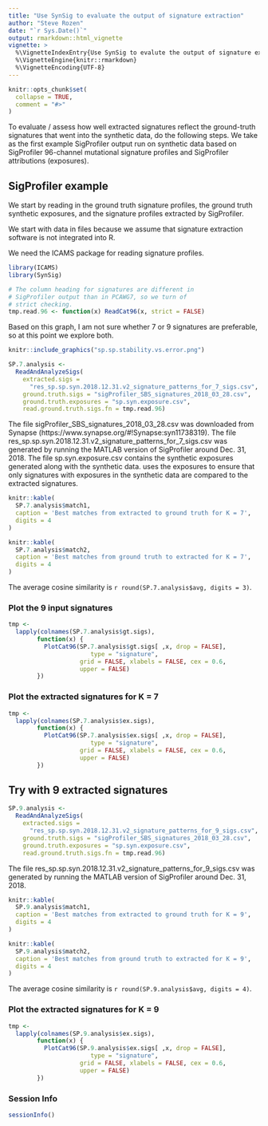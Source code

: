 ```yaml
---
title: "Use SynSig to evaluate the output of signature extraction"
author: "Steve Rozen"
date: "`r Sys.Date()`"
output: rmarkdown::html_vignette
vignette: >
  %\VignetteIndexEntry{Use SynSig to evalute the output of signature extraction}
  %\VignetteEngine{knitr::rmarkdown}
  %\VignetteEncoding{UTF-8}
---
```


```r
knitr::opts_chunk$set(
  collapse = TRUE,
  comment = "#>"
)
```

To evaluate / assess how well extracted signatures
reflect the ground-truth signatures that went into the 
synthetic data, do the following steps.  We take as the first
example SigProfiler output run on synthetic data based on
SigProfiler 96-channel mutational signature profiles and
SigProfiler attributions (exposures).


## SigProfiler example

We start by reading in the ground truth signature profiles,
the ground truth synthetic exposures, and the 
signature profiles extracted by SigProfiler.

We start with data in files because we assume
that signature extraction software is not integrated into
R.

We need the ICAMS package for reading signature profiles.

```r
library(ICAMS)
library(SynSig)

# The column heading for signatures are different in
# SigProfiler output than in PCAWG7, so we turn of
# strict checking.
tmp.read.96 <- function(x) ReadCat96(x, strict = FALSE)
```

Based on this graph, I am not sure whether 7 or 9 signatures are preferable, so at this point we explore both.

```r
knitr::include_graphics("sp.sp.stability.vs.error.png")
```


```r
SP.7.analysis <- 
  ReadAndAnalyzeSigs(
    extracted.sigs =
      "res_sp.sp.syn.2018.12.31.v2_signature_patterns_for_7_sigs.csv",
    ground.truth.sigs = "sigProfiler_SBS_signatures_2018_03_28.csv",
    ground.truth.exposures = "sp.syn.exposure.csv",
    read.ground.truth.sigs.fn = tmp.read.96)

```

The file sigProfiler_SBS_signatures_2018_03_28.csv was downloaded from Synapse (https://www.synapse.org/#!Synapse:syn11738319).  The file res_sp.sp.syn.2018.12.31.v2_signature_patterns_for_7_sigs.csv was
generated by running the MATLAB version of SigProfiler
around Dec. 31, 2018. The file sp.syn.exposure.csv contains
the synthetic exposures generated
along with the synthetic data. \code{ReadAndAnalyzeSigs} uses the
exposures to ensure that only signatures with exposures in the
synthetic data are compared to the extracted signatures.


```r
knitr::kable(
  SP.7.analysis$match1, 
  caption = 'Best matches from extracted to ground truth for K = 7',
  digits = 4
)

knitr::kable(
  SP.7.analysis$match2,
  caption = 'Best matches from ground truth to extracted for K = 7',
  digits = 4
)

```

The average cosine similarity is `r round(SP.7.analysis$avg, digits = 3)`.

### Plot the 9 input signatures

```r

tmp <- 
  lapply(colnames(SP.7.analysis$gt.sigs),
        function(x) {
          PlotCat96(SP.7.analysis$gt.sigs[ ,x, drop = FALSE],
                       type = "signature",
                    grid = FALSE, xlabels = FALSE, cex = 0.6,
                    upper = FALSE)
        })
```

### Plot the extracted signatures for K = 7

```r
tmp <- 
  lapply(colnames(SP.7.analysis$ex.sigs),
        function(x) {
          PlotCat96(SP.7.analysis$ex.sigs[ ,x, drop = FALSE],
                       type = "signature",
                    grid = FALSE, xlabels = FALSE, cex = 0.6,
                    upper = FALSE)
        })
```

## Try with 9 extracted signatures

```r
SP.9.analysis <- 
  ReadAndAnalyzeSigs(
    extracted.sigs =
      "res_sp.sp.syn.2018.12.31.v2_signature_patterns_for_9_sigs.csv",
    ground.truth.sigs = "sigProfiler_SBS_signatures_2018_03_28.csv",
    ground.truth.exposures = "sp.syn.exposure.csv",
    read.ground.truth.sigs.fn = tmp.read.96)

```

The file res_sp.sp.syn.2018.12.31.v2_signature_patterns_for_9_sigs.csv was
generated by running the MATLAB version of SigProfiler
around Dec. 31, 2018.

```r
knitr::kable(
  SP.9.analysis$match1,
  caption = 'Best matches from extracted to ground truth for K = 9',
  digits = 4
)

knitr::kable(
  SP.9.analysis$match2, 
  caption = 'Best matches from ground truth to extracted for K = 9',
  digits = 4
)

```

The average cosine similarity is `r round(SP.9.analysis$avg, digits = 4)`.

### Plot the extracted signatures for K = 9

```r
tmp <- 
  lapply(colnames(SP.9.analysis$ex.sigs),
        function(x) {
          PlotCat96(SP.9.analysis$ex.sigs[ ,x, drop = FALSE],
                       type = "signature",
                    grid = FALSE, xlabels = FALSE, cex = 0.6,
                    upper = FALSE)
        })

```

### Session Info

```r
sessionInfo()
```
